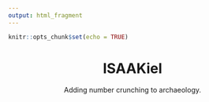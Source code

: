 ```yaml
---
output: html_fragment
---
```


```r
knitr::opts_chunk$set(echo = TRUE)
```
<div class="jumbotron header-jumbotron">
<center>
# ISAAKiel

Adding number crunching to archaeology.
</center>
</div>